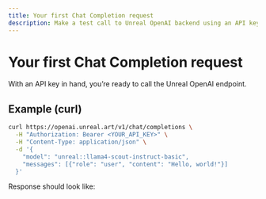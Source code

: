 ```yaml
---
title: Your first Chat Completion request
description: Make a test call to Unreal OpenAI backend using an API key.
---
```



# Your first Chat Completion request


With an API key in hand, you’re ready to call the Unreal OpenAI endpoint.

## Example (curl)

```bash
curl https://openai.unreal.art/v1/chat/completions \
  -H "Authorization: Bearer <YOUR_API_KEY>" \
  -H "Content-Type: application/json" \
  -d '{
    "model": "unreal::llama4-scout-instruct-basic",
    "messages": [{"role": "user", "content": "Hello, world!"}]
  }'
```

Response should look like:

```json {"id":"...","choices":[{"message":{"role":"assistant","content":"Hi!"}}]}
```

